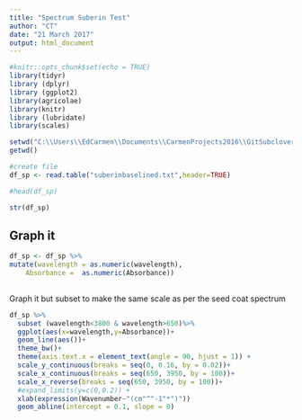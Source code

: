 ```yaml
---
title: "Spectrum Suberin Test"
author: "CT"
date: "21 March 2017"
output: html_document
---
```


```r
#knitr::opts_chunk$set(echo = TRUE)
library(tidyr)
library (dplyr)
library (ggplot2)
library(agricolae)
library(knitr)
library (lubridate)
library(scales)

```



```r
setwd("C:\\Users\\EdCarmen\\Documents\\CarmenProjects2016\\GitSubclover\\Spectra")
getwd()

#create file
df_sp <- read.table("suberinbaselined.txt",header=TRUE)

#head(df_sp)

str(df_sp)
```

## Graph it 



```r
df_sp <- df_sp %>%
mutate(wavelength = as.numeric(wavelength),
    Absorbance =  as.numeric(Absorbance))
    
```

Graph it but subset to make the same scale as per the seed coat spectrum 
```r

df_sp %>%
  subset (wavelength<3800 & wavelength>650)%>%
  ggplot(aes(x=wavelength,y=Absorbance))+
  geom_line(aes())+
  theme_bw()+
  theme(axis.text.x = element_text(angle = 90, hjust = 1)) +
  scale_y_continuous(breaks = seq(0, 0.16, by = 0.02))+
  scale_x_continuous(breaks = seq(650, 3950, by = 100))+
  scale_x_reverse(breaks = seq(650, 3950, by = 100))+
  #expand_limits(y=c(0,0.2)) +
  xlab(expression(Wavenumber~"(cm"^"-1"*")"))
  geom_abline(intercept = 0.1, slope = 0)


```




#